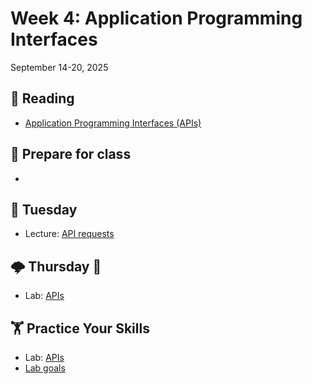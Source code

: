 # Week 4: Application Programming Interfaces



September 14-20, 2025

## 📖 Reading

- [Application Programming Interfaces (APIs)](https://srvanderplas.github.io/stat-computing-r-python/part-advanced-topics/05-APIs.html)


## 🥣 Prepare for class

-


## 🌮 Tuesday

- Lecture: [API requests](../slides/04-01-apis.qmd)


## 🌩️ Thursday 🔨 

- Lab: [APIs](../assignment-repos/04-apis/index.qmd)


##  🏋 Practice Your Skills

- Lab: [APIs](../assignment-repos/04-apis/index.qmd)
- [Lab goals](../assignment-repos/04-apis/tilt.qmd)

